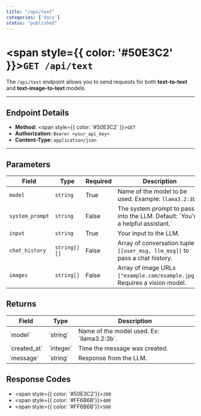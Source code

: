 ```yaml
---
title: "/api/text"
categories: ['docs']
status: "published"
---
```


# <span style={{ color: '#50E3C2' }}>`GET /api/text`</span>

The `/api/text` endpoint allows you to send requests for both **text-to-text** and **text-image-to-text** models.

---

## **Endpoint Details**
- **Method:** <span style={{ color: '#50E3C2' }}>`GET`</span>  
- **Authorization:** `Bearer <your_api_key>`  
- **Content-Type:** `application/json`  

---

## **Parameters**
<table style={{ width: '100%', borderCollapse: 'collapse', tableLayout: 'auto' }}>
  <thead>
    <tr style={{ }}>
      <th style={{ border: '1px solid #dddddd', padding: '8px', textAlign: 'left' }}>Field</th>
      <th style={{ border: '1px solid #dddddd', padding: '8px', textAlign: 'left' }}>Type</th>
      <th style={{ border: '1px solid #dddddd', padding: '8px', textAlign: 'left' }}>Required</th>
      <th style={{ border: '1px solid #dddddd', padding: '8px', textAlign: 'left' }}>Description</th>
    </tr>
  </thead>
  <tbody>
    <tr>
      <td style={{ border: '1px solid #dddddd', padding: '8px', whiteSpace: 'nowrap' }}><code>model</code></td>
      <td style={{ border: '1px solid #dddddd', padding: '8px', whiteSpace: 'nowrap' }}><code>string</code></td>
      <td style={{ border: '1px solid #dddddd', padding: '8px', whiteSpace: 'nowrap' }}>True</td>
      <td style={{ border: '1px solid #dddddd', padding: '8px' }}>Name of the model to be used. Example: <code>llama3.2:3b</code>.</td>
    </tr>
    <tr>
      <td style={{ border: '1px solid #dddddd', padding: '8px', whiteSpace: 'nowrap' }}><code>system_prompt</code></td>
      <td style={{ border: '1px solid #dddddd', padding: '8px', whiteSpace: 'nowrap' }}><code>string</code></td>
      <td style={{ border: '1px solid #dddddd', padding: '8px', whiteSpace: 'nowrap' }}>False</td>
      <td style={{ border: '1px solid #dddddd', padding: '8px' }}>The system prompt to pass into the LLM. Default: `You're a helpful assistant.`</td>
    </tr>
    <tr>
      <td style={{ border: '1px solid #dddddd', padding: '8px', whiteSpace: 'nowrap' }}><code>input</code></td>
      <td style={{ border: '1px solid #dddddd', padding: '8px', whiteSpace: 'nowrap' }}><code>string</code></td>
      <td style={{ border: '1px solid #dddddd', padding: '8px', whiteSpace: 'nowrap' }}>True</td>
      <td style={{ border: '1px solid #dddddd', padding: '8px' }}>Your input to the LLM.</td>
    </tr>
    <tr>
      <td style={{ border: '1px solid #dddddd', padding: '8px', whiteSpace: 'nowrap' }}><code>chat_history</code></td>
      <td style={{ border: '1px solid #dddddd', padding: '8px', whiteSpace: 'nowrap' }}><code>string[][]</code></td>
      <td style={{ border: '1px solid #dddddd', padding: '8px', whiteSpace: 'nowrap' }}>False</td>
      <td style={{ border: '1px solid #dddddd', padding: '8px' }}>Array of conversation tuples <code>[[user_msg, llm_msg]]</code> to pass a chat history.</td>
    </tr>
    <tr>
      <td style={{ border: '1px solid #dddddd', padding: '8px', whiteSpace: 'nowrap' }}><code>images</code></td>
      <td style={{ border: '1px solid #dddddd', padding: '8px', whiteSpace: 'nowrap' }}><code>string[]</code></td>
      <td style={{ border: '1px solid #dddddd', padding: '8px', whiteSpace: 'nowrap' }}>False</td>
      <td style={{ border: '1px solid #dddddd', padding: '8px' }}>Array of image URLs <code>["example.com/example.jpg"]</code>. Requires a vision model.</td>
    </tr>
  </tbody>
</table>


## **Returns**
<table style={{ width: '100%' }}>
  <thead>
    <tr style={{ }}>
      <th style={{ border: '1px solid #dddddd', padding: '8px' }}>Field</th>
      <th style={{ border: '1px solid #dddddd', padding: '8px' }}>Type</th>
      <th style={{ border: '1px solid #dddddd', padding: '8px' }}>Description</th>
    </tr>
  </thead>
  <tbody>
    <tr>
      <td style={{ border: '1px solid #dddddd', padding: '8px' }}>`model`</td>
      <td style={{ border: '1px solid #dddddd', padding: '8px' }}>`string`</td>
      <td style={{ border: '1px solid #dddddd', padding: '8px' }}>Name of the model used. Ex: `llama3.2:3b`.</td>
    </tr>
    <tr>
      <td style={{ border: '1px solid #dddddd', padding: '8px' }}>`created_at`</td>
      <td style={{ border: '1px solid #dddddd', padding: '8px' }}>`integer`</td>
      <td style={{ border: '1px solid #dddddd', padding: '8px' }}>Time the message was created.</td>
    </tr>
    <tr>
      <td style={{ border: '1px solid #dddddd', padding: '8px' }}>`message`</td>
      <td style={{ border: '1px solid #dddddd', padding: '8px' }}>`string`</td>
      <td style={{ border: '1px solid #dddddd', padding: '8px' }}>Response from the LLM.</td>
    </tr>
  </tbody>
</table>

## **Response Codes**

- <span style={{ color: '#50E3C2'}}>`200`</span>
- <span style={{ color: '#FF6B6B'}}>`400`</span>
- <span style={{ color: '#FF6B6B'}}>`500`</span>